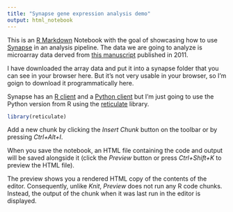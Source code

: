 ```yaml
---
title: "Synapse gene expression analysis demo"
output: html_notebook
---
```


This is an [R Markdown](http://rmarkdown.rstudio.com) Notebook with the goal of showcasing how to use [Synapse](http://synapse.org) in an analysis pipeline. The data we are going to analyze is microarray data derved from [this manuscript](https://www.ncbi.nlm.nih.gov/pubmed/22028656) published in 2011. 

I have downloaded the array data and put it into a synapse folder that you can see in your browser here. But it's not very usable in your browser, so I'm goign to download it programmatically here. 

Synapse has an [R client]() and a [Python client]() but I'm just going to use the Python version from R using the [reticulate]() library. 


```r
library(reticulate)

```

Add a new chunk by clicking the *Insert Chunk* button on the toolbar or by pressing *Ctrl+Alt+I*.

When you save the notebook, an HTML file containing the code and output will be saved alongside it (click the *Preview* button or press *Ctrl+Shift+K* to preview the HTML file).

The preview shows you a rendered HTML copy of the contents of the editor. Consequently, unlike *Knit*, *Preview* does not run any R code chunks. Instead, the output of the chunk when it was last run in the editor is displayed.
